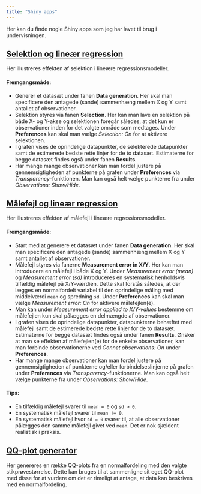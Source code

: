 ```yaml
---
title: "Shiny apps"
---
```


Her kan du finde nogle Shiny apps som jeg har lavet til brug i undervisningen.

## [Selektion og lineær regression](https://snhansen.shinyapps.io/selection/){.external target="_blank"}

Her illustreres effekten af selektion i lineære regressionsmodeller.

#### Fremgangsmåde:
* Generér et datasæt under fanen **Data generation**. Her skal man specificere den antagede (sande) sammenhæng mellem X og Y samt antallet af observationer.
* Selektion styres via fanen **Selection**. Her kan man lave en selektion på både X- og Y-akse og selektionen foregår således, at det kun er observationer inden for det valgte område som medtages. Under **Preferences** kan skal man vælge *Selection: On* for at aktivere selektionen.
* I grafen vises de oprindelige datapunkter, de selekterede datapunkter samt de estimerede bedste rette linjer for de to datasæt. Estimaterne for begge datasæt findes også under fanen **Results**.
* Har mange mange observationer kan man fordel justere på gennemsigtigheden af punkterne på grafen under **Preferences** via *Transparency*-funktionen. Man kan også helt vælge punkterne fra under *Observations: Show/Hide*.

## [Målefejl og lineær regression](https://snhansen.shinyapps.io/measurementerror/){.external target="_blank"}

Her illustreres effekten af målefejl i lineære regressionsmodeller.

#### Fremgangsmåde:
* Start med at generere et datasæt under fanen **Data generation**. Her skal man specificere den antagede (sande) sammenhæng mellem X og Y samt antallet af observationer.
* Målefejl styres via fanerne **Measurement error in X/Y**. Her kan man introducere en målefejl i både X og Y. Under *Measurement error (mean)* og *Measurement error (sd)* introduceres en systematisk henholdsvis tilfældig målefejl på X/Y-værdien. Dette skal forstås således, at der lægges en normalfordelt variabel til den oprindelige måling med middelværdi `mean` og spredning `sd`. Under **Preferences** kan skal man vælge *Measurement error: On* for aktivere målefejlen(e).
* Man kan under *Measurement error applied to X/Y-values* bestemme om målefejlen kun skal pålægges en delmængde af observationer.
* I grafen vises de oprindelige datapunkter, datapunkterne behæftet med målefejl samt de estimerede bedste rette linjer for de to datasæt. Estimaterne for begge datasæt findes også under fanen **Results**. Ønsker at man se effekten af målefejlen(e) for de enkelte observationer, kan man forbinde observationerne ved *Connet observations: On* under **Preferences**.
* Har mange mange observationer kan man fordel justere på gennemsigtigheden af punkterne og/eller forbindelseslinjerne på grafen under **Preferences** via *Transparency*-funktionerne. Man kan også helt vælge punkterne fra under *Observations: Show/Hide*.


#### Tips:
* En tilfældig målefejl svarer til `mean = 0` og `sd > 0`.
* En systematisk målefejl svarer til `mean != 0`. 
* En systematisk målefejl hvor `sd = 0` svarer til, at alle observationer pålægges den samme målefejl givet ved `mean`. Det er nok sjældent realistisk i praksis.


## [QQ-plot generator](https://snhansen.shinyapps.io/qqplot/){.external target="_blank"}

Her genereres en række QQ-plots fra en normalfordeling med den valgte stikprøvestørrelse. Dette kan bruges til at sammenligne sit eget QQ-plot med disse for at vurdere om det er rimeligt at antage, at data kan beskrives med en normalfordeling.
